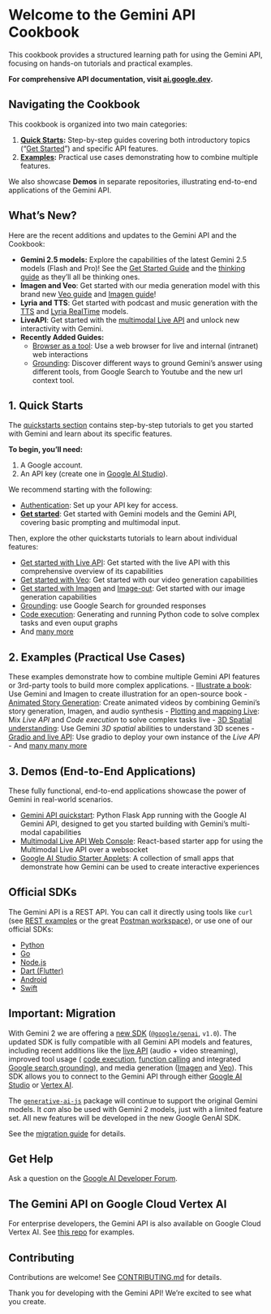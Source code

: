 # Welcome to the Gemini API Cookbook

This cookbook provides a structured learning path for using the Gemini API, focusing on hands-on tutorials and practical examples.

**For comprehensive API documentation, visit [ai.google.dev](https://ai.google.dev/gemini-api/docs#javascript).**

## Navigating the Cookbook

This cookbook is organized into two main categories:

1.  **[Quick Starts](https://github.com/FallenDeity/deepmind-starter/tree/main/quickstarts):**  Step-by-step guides covering both introductory topics ("[Get Started](./quickstarts/Get_started.ipynb)") and specific API features.
2.  **[Examples](https://github.com/FallenDeity/deepmind-starter/tree/main/examples):** Practical use cases demonstrating how to combine multiple features.

We also showcase **Demos** in separate repositories, illustrating end-to-end applications of the Gemini API.

## What's New?

Here are the recent additions and updates to the Gemini API and the Cookbook:

- **Gemini 2.5 models:** Explore the capabilities of the latest Gemini 2.5 models (Flash and Pro)! See the [Get Started Guide](./quickstarts/Get_started.ipynb) and the [thinking guide](./quickstarts/Get_started_thinking.ipynb) as they'll all be thinking ones.
- **Imagen and Veo**: Get started with our media generation model with this brand new [Veo guide](./quickstarts/Get_started_Veo.ipynb) and [Imagen guide](./quickstarts/Get_started_imagen.ipynb)!
- **Lyria and TTS**: Get started with podcast and music generation with the [TTS](./quickstarts/Get_started_TTS.ipynb) and [Lyria RealTime](./quickstarts/Get_started_LyriaRealTime.ipynb) models.
- **LiveAPI**: Get started with the [multimodal Live API](./quickstarts/Get_started_LiveAPI.ipynb) and unlock new interactivity with Gemini.
- **Recently Added Guides:**
  - [Browser as a tool](./examples/Browser_as_a_tool.ipynb): Use a web browser for live and internal (intranet) web interactions
  - [Grounding](./quickstarts/Grounding.ipynb): Discover different ways to ground Gemini's answer using different tools, from Google Search to Youtube and the new url context tool.


## 1. Quick Starts

The [quickstarts section](https://github.com/FallenDeity/deepmind-starter/tree/main/quickstarts) contains step-by-step tutorials to get you started with Gemini and learn about its specific features.

**To begin, you'll need:**

1.  A Google account.
2.  An API key (create one in [Google AI Studio](https://aistudio.google.com/app/apikey)).

We recommend starting with the following:

-   [Authentication](./quickstarts/Authentication.ipynb): Set up your API key for access.
-   [**Get started**](./quickstarts/Get_started.ipynb): Get started with Gemini models and the Gemini API, covering basic prompting and multimodal input.

Then, explore the other quickstarts tutorials to learn about individual features:

-  [Get started with Live API](./quickstarts/Get_started_LiveAPI.ipynb): Get started with the live API with this comprehensive overview of its capabilities
-  [Get started with Veo](./quickstarts/Get_started_Veo.ipynb): Get started with our video generation capabilities
-  [Get started with Imagen](./quickstarts/Get_started_imagen.ipynb) and [Image-out](./quickstarts/Image_out.ipynb): Get started with our image generation capabilities
-  [Grounding](./quickstarts/Search_Grounding.ipynb): use Google Search for grounded responses
-  [Code execution](./quickstarts/Code_Execution.ipynb): Generating and running Python code to solve complex tasks and even ouput graphs
-  And [many more](https://github.com/FallenDeity/deepmind-starter/tree/main/quickstarts)

## 2. Examples (Practical Use Cases)

These examples demonstrate how to combine multiple Gemini API features or 3rd-party tools to build more complex applications.
-  [Illustrate a book](./examples/Book_illustration.ipynb): Use Gemini and Imagen to create illustration for an open-source book
-  [Animated Story Generation](./examples/Animated_Story_Video_Generation_gemini.ipynb): Create animated videos by combining Gemini's story generation, Imagen, and audio synthesis
-  [Plotting and mapping Live](./examples/LiveAPI_plotting_and_mapping.ipynb): Mix *Live API* and *Code execution* to solve complex tasks live
-  [3D Spatial understanding](./examples/Spatial_understanding_3d.ipynb): Use Gemini *3D spatial* abilities to understand 3D scenes
-  [Gradio and live API](./examples/gradio_audio.py): Use gradio to deploy your own instance of the *Live API*
-  And [many many more](https://github.com/FallenDeity/deepmind-starter/tree/main/examples)

## 3. Demos (End-to-End Applications)

These fully functional, end-to-end applications showcase the power of Gemini in real-world scenarios.

-   [Gemini API quickstart](https://github.com/google-gemini/gemini-api-quickstart): Python Flask App running with the Google AI Gemini API, designed to get you started building with Gemini's multi-modal capabilities
-   [Multimodal Live API Web Console](https://github.com/google-gemini/multimodal-live-api-web-console): React-based starter app for using the Multimodal Live API over a websocket
-   [Google AI Studio Starter Applets](https://github.com/google-gemini/starter-applets): A collection of small apps that demonstrate how Gemini can be used to create interactive experiences

## Official SDKs

The Gemini API is a REST API. You can call it directly using tools like `curl` (see [REST examples](https://github.com/FallenDeity/deepmind-starter/tree/main/quickstarts/rest/) or the great [Postman workspace](https://www.postman.com/ai-on-postman/google-gemini-apis/overview)), or use one of our official SDKs:

- [Python](https://github.com/googleapis/python-genai)
- [Go](https://github.com/google/generative-ai-go)
- [Node.js](https://github.com/googleapis/js-genai)
- [Dart (Flutter)](https://github.com/google/generative-ai-dart)
- [Android](https://github.com/google/generative-ai-android)
- [Swift](https://github.com/google/generative-ai-swift)

## Important: Migration

With Gemini 2 we are offering a [new SDK](https://github.com/googleapis/js-genai)
(<code>[@google/genai](https://www.npmjs.com/package/@google/genai)</code>,
<code>v1.0</code>). The updated SDK is fully compatible with all Gemini API
models and features, including recent additions like the
[live API](https://aistudio.google.com/live) (audio + video streaming),
improved tool usage (
[code execution](https://ai.google.dev/gemini-api/docs/code-execution?lang=javascript),
[function calling](https://ai.google.dev/gemini-api/docs/function-calling/tutorial?lang=javascript) and integrated
[Google search grounding](https://ai.google.dev/gemini-api/docs/grounding?lang=javascript)),
and media generation ([Imagen](https://ai.google.dev/gemini-api/docs/imagen) and [Veo](https://ai.google.dev/gemini-api/docs/video)).
This SDK allows you to connect to the Gemini API through either
[Google AI Studio](https://aistudio.google.com/prompts/new_chat?model=gemini-2.0-flash-exp) or
[Vertex AI](https://cloud.google.com/vertex-ai/generative-ai/docs/gemini-v2).

The <code>[generative-ai-js](https://www.npmjs.com/package/@google/generative-ai)</code>
package will continue to support the original Gemini models.
It <em>can</em> also be used with Gemini 2 models, just with a limited feature
set. All new features will be developed in the new Google GenAI SDK.

See the [migration guide](https://ai.google.dev/gemini-api/docs/migrate) for details.

## Get Help

Ask a question on the [Google AI Developer Forum](https://discuss.ai.google.dev/).

## The Gemini API on Google Cloud Vertex AI

For enterprise developers, the Gemini API is also available on Google Cloud Vertex AI. See [this repo](https://github.com/GoogleCloudPlatform/generative-ai) for examples.

## Contributing

Contributions are welcome! See [CONTRIBUTING.md](CONTRIBUTING.md) for details.

Thank you for developing with the Gemini API! We're excited to see what you create.
